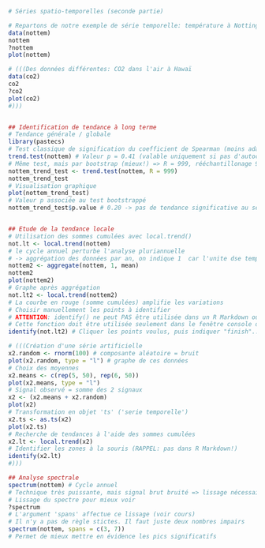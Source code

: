 ```r
# Séries spatio-temporelles (seconde partie)

# Repartons de notre exemple de série temporelle: température à Nottingham
data(nottem)
nottem
?nottem
plot(nottem)

# (((Des données différentes: CO2 dans l'air à Hawaï
data(co2)
co2
?co2
plot(co2)
#)))


## Identification de tendance à long terme
# Tendance générale / globale
library(pastecs)
# Test classique de signification du coefficient de Spearman (moins adapté pour les ts!)
trend.test(nottem) # Valeur p = 0.41 (valable uniquement si pas d'autocarrelation) / attention car pas d independance des valeurs les unes des autres!!!
# Même test, mais par bootstrap (mieux!) => R = 999, rééchantillonage 999x, sacahant qu'il y a en une qui est la serie initiale
nottem_trend_test <- trend.test(nottem, R = 999)
nottem_trend_test
# Visualisation graphique
plot(nottem_trend_test)
# Valeur p associée au test bootstrappé
nottem_trend_test$p.value # 0.20 -> pas de tendance significative au seuil alpha de 5%


## Etude de la tendance locale
# Utilisation des sommes cumulées avec local.trend()
not.lt <- local.trend(nottem)
# le cycle annuel perturbe l'analyse pluriannuelle
# -> aggrégation des données par an, on indique 1  car l'unite dse temps dans cette serie est de 1 an.
nottem2 <- aggregate(nottem, 1, mean)
nottem2
plot(nottem2)
# Graphe après aggrégation
not.lt2 <- local.trend(nottem2)
# La courbe en rouge (somme cumulées) amplifie les variations
# Choisir manuellement les points à identifier
# ATTENTION: identify() ne peut PAS être utilisée dans un R Markdown ou Notebook
# Cette fonction doit être utilisée seulement dans le fenêtre console de R!!!
identify(not.lt2) # Cliquer les points voulus, puis indiquer "finish"...

# (((Création d'une série artificielle
x2.random <- rnorm(100) # composante aléatoire = bruit
plot(x2.random, type = "l") # graphe de ces données
# Choix des moyennes
x2.means <- c(rep(5, 50), rep(6, 50))
plot(x2.means, type = "l")
# Signal observé = somme des 2 signaux
x2 <- (x2.means + x2.random)
plot(x2)
# Transformation en objet 'ts' ('serie temporelle')
x2.ts <- as.ts(x2)
plot(x2.ts)
# Recherche de tendances à l'aide des sommes cumulées
x2.lt <- local.trend(x2)
# Identifier les zones à la souris (RAPPEL: pas dans R Markdown!)
identify(x2.lt)
#)))

## Analyse spectrale
spectrum(nottem) # Cycle annuel
# Technique très puissante, mais signal brut bruité => lissage nécessaire!
# Lissage du spectre pour mieux voir
?spectrum
# L'argument 'spans' affectue ce lissage (voir cours)
# Il n'y a pas de règle stictes. Il faut juste deux nombres impairs
spectrum(nottem, spans = c(3, 7))
# Permet de mieux mettre en évidence les pics significatifs
```

